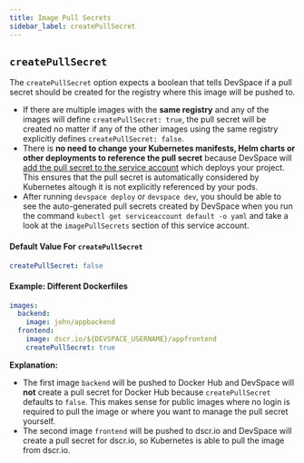 ```yaml
---
title: Image Pull Secrets
sidebar_label: createPullSecret
---
```


## `createPullSecret`
The `createPullSecret` option expects a boolean that tells DevSpace if a pull secret should be created for the registry where this image will be pushed to.
- If there are multiple images with the **same registry** and any of the images will define `createPullSecret: true`, the pull secret will be created no matter if any of the other images using the same registry explicitly defines `createPullSecret: false`.
- There is **no need to change your Kubernetes manifests, Helm charts or other deployments to reference the pull secret** because DevSpace will [add the pull secret to the service account](https://kubernetes.io/docs/tasks/configure-pod-container/configure-service-account/#add-imagepullsecrets-to-a-service-account) which deploys your project. This ensures that the pull secret is automatically considered by Kubernetes altough it is not explicitly referenced by your pods.
- After running `devspace deploy` or `devspace dev`, you should be able to see the auto-generated pull secrets created by DevSpace when you run the command `kubectl get serviceaccount default -o yaml` and take a look at the `imagePullSecrets` section of this service account.

#### Default Value For `createPullSecret`
```yaml
createPullSecret: false
```

#### Example: Different Dockerfiles
```yaml
images:
  backend:
    image: john/appbackend
  frontend:
    image: dscr.io/${DEVSPACE_USERNAME}/appfrontend
    createPullSecret: true
```
**Explanation:**  
- The first image `backend` will be pushed to Docker Hub and DevSpace will **not** create a pull secret for Docker Hub because `createPullSecret` defaults to `false`. This makes sense for public images where no login is required to pull the image or where you want to manage the pull secret yourself.
- The second image `frontend` will be pushed to dscr.io and DevSpace will create a pull secret for dscr.io, so Kubernetes is able to pull the image from dscr.io.

